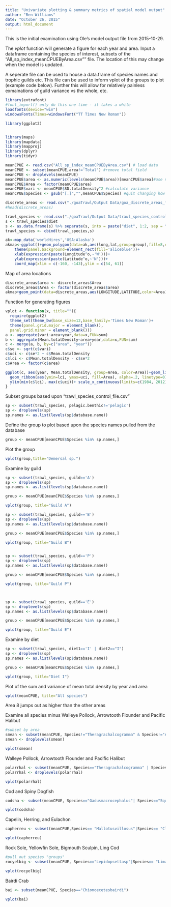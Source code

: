 ```yaml
---
title: "Univariate plotting & summary metrics of spatial model output"
author: "Ben Williams"
date: "October 26, 2015"
output: html_document
---
```

This is the initial examination using Ole's model output file from 2015-10-29.

The *vplot* function will generate a figure for each year and area. Input a dataframe containing the species of interest, subsets of the "All_sp_index_meanCPUEByArea.csv"" file. The location of this may change when the model is updated.

A seperate file can be used to house a data.frame of species names and trophic guilds etc. This file can be used to inform vplot of the groups to plot (example code below). Further this will allow for relatively painless exmainations of guild variance vs the whole, etc.

```r
library(extrafont)
#font_import() only do this one time - it takes a while
loadfonts(device="win")
windowsFonts(Times=windowsFont("TT Times New Roman"))

library(ggplot2)


library(maps)
library(mapdata)
library(mapproj)
library(dplyr)
library(tidyr)
```

```r
meanCPUE <- read.csv("All_sp_index_meanCPUEByArea.csv") # load data
meanCPUE <- subset(meanCPUE,area!='Total') #remove total field
meanCPUE <- droplevels(meanCPUE) 
meanCPUE$area <- as.numeric(levels(meanCPUE$area))[meanCPUE$area]#use numeric/factor conventions
meanCPUE$Area <- factor(meanCPUE$area)
meanCPUE$vari <- meanCPUE$SD.totalDensity^2 #calculate variance
meanCPUE$Species <- gsub("[.]","",meanCPUE$Species) #quit changing how names are spelled damnit!

discrete_areas <- read.csv("./goaTrawl/Output Data/goa_discrete_areas_for_comparison(50_to_150m).csv")
#head(discrete_areas)

trawl_species <- read.csv("./goaTrawl/Output Data/trawl_species_control_file.csv")
s <- trawl_species$diet
s <- as.data.frame(s) %>% separate(s, into = paste("diet", 1:2, sep = ""))
trawl_species <- cbind(trawl_species,s)
```

```r
ak<-map_data('worldHires','USA:Alaska')
akmap<-ggplot()+geom_polygon(data=ak,aes(long,lat,group=group),fill=8,color="black")+
    theme(panel.background=element_rect(fill='aliceblue'))+
    xlab(expression(paste(Longitude^o,~'W')))+
    ylab(expression(paste(Latitude^o,~'N')))+
    coord_map(xlim = c(-160, -143),ylim = c(54, 61))
```

Map of area locations

```r
discrete_areas$area <- discrete_areas$Area
discrete_areas$Area <- factor(discrete_areas$area)
akmap+geom_point(data=discrete_areas,aes(LONGITUDE,LATITUDE,color=Area))
```

Function for generating figures

```r

vplot <- function(x, title=""){
  require(ggplot2)
  theme_set(theme_bw(base_size=12,base_family='Times New Roman')+ 
  theme(panel.grid.major = element_blank(),
  panel.grid.minor = element_blank()))
a <- aggregate(vari~area+year,data=x,FUN=sum)
b <- aggregate(Mean.totalDensity~area+year,data=x,FUN=sum)
c <- merge(a, b, by=c("area", "year"))
c$se <- sqrt(c$vari)
c$uci <- c$se*2 + c$Mean.totalDensity
c$lci <- c$Mean.totalDensity - c$se*2
c$Area <- factor(c$area)

ggplot(c, aes(year, Mean.totalDensity, group=Area, color=Area))+geom_line()+
  geom_ribbon(aes(ymin=lci, ymax=uci, fill=Area), alpha=.2, linetype=0)+
  ylim(min(c$lci), max(c$uci))+ scale_x_continuous(limits=c(1984, 2012), breaks=seq(1984,2012,2))+ggtitle(title)+xlab("Year")+ylab("Mean total density")
}
```

Subset groups based upon "trawl_species_control_file.csv"
```r
sp <- subset(trawl_species, pelagic.benthic!='pelagic')
sp <- droplevels(sp)
sp.names <- as.list(levels(sp$database.name))
```

Define the group to plot based upon the species names pulled from the database
```r
group <- meanCPUE[meanCPUE$Species %in% sp.names,]
```

Plot the group

```r
vplot(group,title="Demersal sp.")
```

Examine by guild
```r
sp <- subset(trawl_species, guild=='A')
sp <- droplevels(sp)
sp.names <- as.list(levels(sp$database.name))

group <- meanCPUE[meanCPUE$Species %in% sp.names,]

vplot(group, title="Guild A")

sp <- subset(trawl_species, guild=='B')
sp <- droplevels(sp)
sp.names <- as.list(levels(sp$database.name))

group <- meanCPUE[meanCPUE$Species %in% sp.names,]

vplot(group, title="Guild B")


sp <- subset(trawl_species, guild=='P')
sp <- droplevels(sp)
sp.names <- as.list(levels(sp$database.name))

group <- meanCPUE[meanCPUE$Species %in% sp.names,]

vplot(group, title="Guild P")



sp <- subset(trawl_species, guild=='E')
sp <- droplevels(sp)
sp.names <- as.list(levels(sp$database.name))

group <- meanCPUE[meanCPUE$Species %in% sp.names,]

vplot(group, title="Guild E")

```

Examine by diet
```r
sp <- subset(trawl_species, diet1=='I' | diet2=="I")
sp <- droplevels(sp)
sp.names <- as.list(levels(sp$database.name))

group <- meanCPUE[meanCPUE$Species %in% sp.names,]

vplot(group, title="Diet I")

```

Plot of the sum and variance of mean total density by year and area
```r
vplot(meanCPUE, title="All species")
```

Area 8 jumps out as higher than the other areas


Examine all species minus Walleye Pollock, Arrowtooth Flounder and Pacific Halibut

```r
#subset by area
smean <- subset(meanCPUE, Species!="Theragrachalcogramma" & Species!="Atheresthesstomias"& Species!="Hippoglossoideselassodon")
smean <- droplevels(smean)

vplot(smean)
```


Walleye Pollock, Arrowtooth Flounder and Pacific Halibut

```r
polarrhal <- subset(meanCPUE, Species=="Theragrachalcogramma" | Species== "Atheresthesstomias" | Species!="Hippoglossoideselassodon" )
polarrhal <- droplevels(polarrhal)

vplot(polarrhal)
```

Cod and Spiny Dogfish

```r
codsha <- subset(meanCPUE, Species=="Gadusmacrocephalus"| Species=="Squalusacanthias")

vplot(codsha)
```

Capelin, Herring, and Eulachon

```r
capherreu <- subset(meanCPUE,Species== "Mallotusvillosus"|Species== "Clupeapallasi" | Species=="Thaleichthyspacificus")

vplot(capherreu)
```

Rock Sole, Yellowfin Sole, Bigmouth Sculpin, Ling Cod

```r
#pull out species "groups"
rocyelbig <- subset(meanCPUE, Species=="Lepidopsettasp"|Species== "Limandaaspera"|Species== "Hemitripterusbolini" | Species == "Ophiodonelongatus" |Species =="Dasycottussetiger" | Species=="Hemilepidotus Jordani")

vplot(rocyelbig)
```

Bairdi Crab

```r
bai <- subset(meanCPUE, Species=="Chionoecetesbairdi")

vplot(bai)
```
